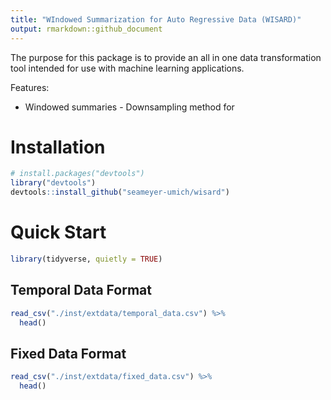 ```yaml
---
title: "WIndowed Summarization for Auto Regressive Data (WISARD)"
output: rmarkdown::github_document
---
```


The purpose for this package is to provide an all in one data transformation tool intended for use with machine learning applications.

Features:

- Windowed summaries - Downsampling method for 

# Installation

```r
# install.packages("devtools")
library("devtools")
devtools::install_github("seameyer-umich/wisard")
```

# Quick Start

```r
library(tidyverse, quietly = TRUE)
```

## Temporal Data Format

```r
read_csv("./inst/extdata/temporal_data.csv") %>% 
  head()
```

## Fixed Data Format

```r
read_csv("./inst/extdata/fixed_data.csv") %>% 
  head()
```

